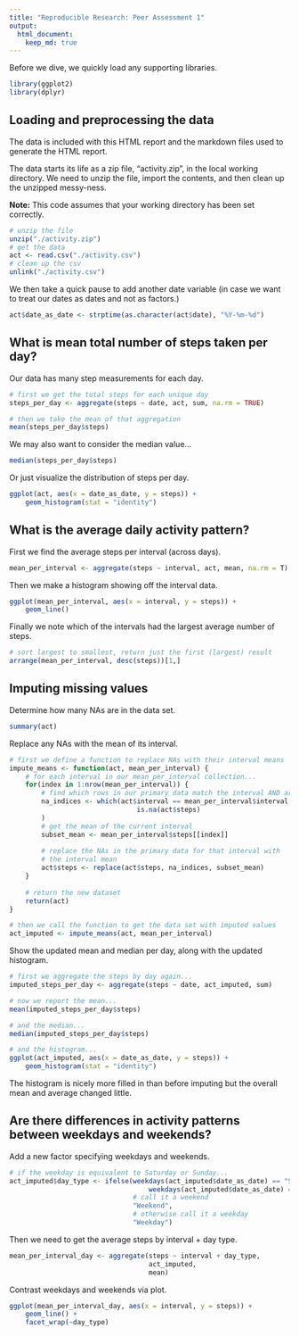 ```yaml
---
title: "Reproducible Research: Peer Assessment 1"
output: 
  html_document:
    keep_md: true
---
```

Before we dive, we quickly load any supporting libraries.
```r
library(ggplot2)
library(dplyr)
```

## Loading and preprocessing the data
The data is included with this HTML report and the markdown files used to 
generate the HTML report.

The data starts its life as a zip file, "activity.zip", in the local working
directory. We need to unzip the file, import the contents, and then clean up 
the unzipped messy-ness.

**Note:** This code assumes that your working directory has been set correctly.

```r
# unzip the file
unzip("./activity.zip")
# get the data
act <- read.csv("./activity.csv")
# clean up the csv
unlink("./activity.csv")
```

We then take a quick pause to add another date variable (in case we want to
treat our dates as dates and not as factors.)
```r
act$date_as_date <- strptime(as.character(act$date), "%Y-%m-%d")
```

## What is mean total number of steps taken per day?
Our data has many step measurements for each day.

```r
# first we get the total steps for each unique day
steps_per_day <- aggregate(steps ~ date, act, sum, na.rm = TRUE)

# then we take the mean of that aggregation
mean(steps_per_day$steps)
```

We may also want to consider the median value...
```r
median(steps_per_day$steps)
```

Or just visualize the distribution of steps per day.
```r
ggplot(act, aes(x = date_as_date, y = steps)) + 
    geom_histogram(stat = "identity")
```

## What is the average daily activity pattern?
First we find the average steps per interval (across days).
```r
mean_per_interval <- aggregate(steps ~ interval, act, mean, na.rm = T)
```

Then we make a histogram showing off the interval data.
```r
ggplot(mean_per_interval, aes(x = interval, y = steps)) + 
    geom_line()
```

Finally we note which of the intervals had the largest average number of steps.
```r
# sort largest to smallest, return just the first (largest) result
arrange(mean_per_interval, desc(steps))[1,]
```

## Imputing missing values
Determine how many NAs are in the data set.
```r
summary(act)
```

Replace any NAs with the mean of its interval.
```r
# first we define a function to replace NAs with their interval means
impute_means <- function(act, mean_per_interval) {
    # for each interval in our mean_per_interval collection...
    for(index in 1:nrow(mean_per_interval)) {
        # find which rows in our primary data match the interval AND are NA
        na_indices <- which(act$interval == mean_per_interval$interval[[index]] &
                                is.na(act$steps)
        )
        # get the mean of the current interval
        subset_mean <- mean_per_interval$steps[[index]]
        
        # replace the NAs in the primary data for that interval with
        # the interval mean
        act$steps <- replace(act$steps, na_indices, subset_mean)
    }
    
    # return the new dataset
    return(act)
}

# then we call the function to get the data set with imputed values
act_imputed <- impute_means(act, mean_per_interval)
```

Show the updated mean and median per day, along with the updated histogram.
```r
# first we aggregate the steps by day again...
imputed_steps_per_day <- aggregate(steps ~ date, act_imputed, sum)

# now we report the mean...
mean(imputed_steps_per_day$steps)

# and the median...
median(imputed_steps_per_day$steps)

# and the histogram...
ggplot(act_imputed, aes(x = date_as_date, y = steps)) + 
    geom_histogram(stat = "identity")
```

The histogram is nicely more filled in than before imputing but the overall
mean and average changed little.

## Are there differences in activity patterns between weekdays and weekends?
Add a new factor specifying weekdays and weekends.
```r
# if the weekday is equivalent to Saturday or Sunday...
act_imputed$day_type <- ifelse(weekdays(act_imputed$date_as_date) == "Saturday" | 
                                   weekdays(act_imputed$date_as_date) == "Sunday", 
                               # call it a weekend
                               "Weekend", 
                               # otherwise call it a weekday
                               "Weekday")
```

Then we need to get the average steps by interval + day type.
```r
mean_per_interval_day <- aggregate(steps ~ interval + day_type, 
                                   act_imputed, 
                                   mean)
```


Contrast weekdays and weekends via plot.
```r
ggplot(mean_per_interval_day, aes(x = interval, y = steps)) + 
    geom_line() +
    facet_wrap(~day_type)
```